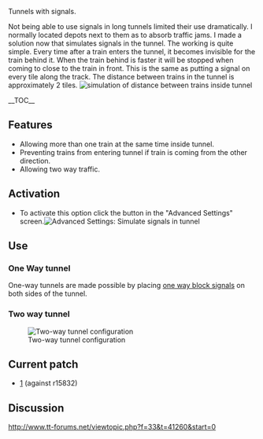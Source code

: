 Tunnels with signals.

Not being able to use signals in long tunnels limited their use dramatically.
I normally located depots next to them as to absorb traffic jams.
I made a solution now that simulates signals in the tunnel.
The working is quite simple.
Every time after a train enters the tunnel, it becomes invisible for the train behind it.
When the train behind is faster it will be stopped when coming to close to the train in front.
This is the same as putting a signal on every tile along the track.
The distance between trains in the tunnel is approximately 2 tiles.
[[File:en/Dist.png|frame|simulation of distance between trains inside tunnel]]



__TOC__


== Features ==

* Allowing more than one train at the same time inside tunnel.
* Preventing trains from entering tunnel if train is coming from the other direction.
* Allowing two way traffic.

== Activation ==

* To activate this option click the button in the "Advanced Settings" screen.[[File:en/Advset.png|frame|Advanced Settings: Simulate signals in tunnel]]











== Use ==

=== One Way tunnel ===

One-way tunnels are made possible by placing [[en/Manual/Signals#one-way-signals|one way block signals]] on both sides of the tunnel.


=== Two way tunnel ===
[[File:en/2way.png|frame|Two-way tunnel configuration]]






== Current patch ==

* [http://www.tt-forums.net/download/file.php?id=108105] (against r15832)


== Discussion ==

http://www.tt-forums.net/viewtopic.php?f=33&t=41260&start=0